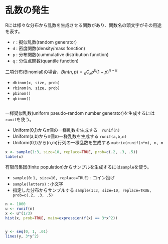 # 乱数の発生



Rには様々な分布から乱数を生成させる関数があり、関数名の頭文字がその用途を表す。

- `r` : 擬似乱数(random generator)
- `d` : 密度関数(density/mass fonction)
- `p` : 分布関数(cummulative distribution function)
- `q` : 分位点関数(quantile function)


二項分布(Binomial)の場合、$Bin(n, p) =  {}_n C_k p^{k} (1-p)^{n-k}$

- `dbinom(x, size, prob)`
- `rbinom(n, size, prob)`
- `pbinom()`
- `qbinom()`

```r



```

一様疑似乱数(uniform pseudo-random number generator)を生成するには`runif`を使う。

- Uniform(0,1)からn個の一様乱数を生成する　`runif(n)`
- Uniform(a,b)からn個の一様乱数を生成する `runif(a,b,n)`
- Uniform(0,1)から(n,m)行列の一様乱数を生成する `matrix(runif(n*m), n, m`

```r
x <- sample(1:3, size=10, replace=TRUE, prob=c(.2, .3, .5))
table(x)
```

有限母集団(finite population)からサンプルを生成するには`sample`を使う。

- `sample(0:1, size=10, replace=TRUE)` : コイン投げ
- `sample(letters)` : 小文字
- 指定した分布からサンプルする `sample(1:3, size=10, replace=TRUE, prob=c(.2, .3, .5)`




```r
n <- 1000
u <- runif(n)
x <- u^(1/3)
hist(x, prob=TRUE, main=expression(f(x) == 3*x^2))


y <- seq(0, 1, .01)
lines(y, 3*y^2)
```

